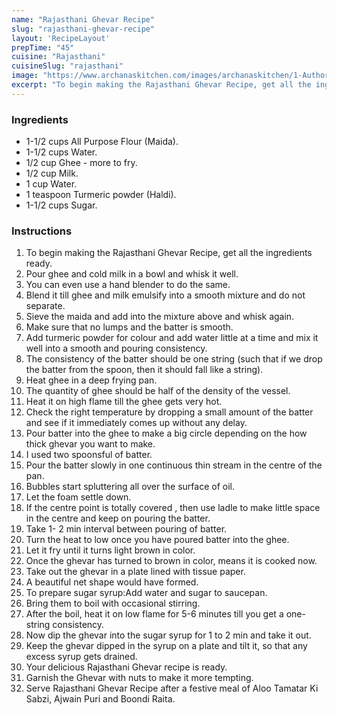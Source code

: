 ---
name: "Rajasthani Ghevar Recipe"
slug: "rajasthani-ghevar-recipe"
layout: 'RecipeLayout'
prepTime: "45"
cuisine: "Rajasthani"
cuisineSlug: "rajasthani"
image: "https://www.archanaskitchen.com/images/archanaskitchen/1-Author/Dhara/Rajasthani_Ghevar.jpg"
excerpt: "To begin making the Rajasthani Ghevar Recipe, get all the ingredients ready"
---

### Ingredients

- 1-1/2 cups All Purpose Flour (Maida).
- 1-1/2 cups Water.
- 1/2 cup Ghee - more to fry.
- 1/2 cup Milk.
- 1 cup Water.
- 1 teaspoon Turmeric powder (Haldi).
- 1-1/2 cups Sugar.

### Instructions

1. To begin making the Rajasthani Ghevar Recipe, get all the ingredients ready.
1. Pour ghee and cold milk in a bowl and whisk it well.
1. You can even use a hand blender to do the same.
1. Blend it till ghee and milk emulsify into a smooth mixture and do not separate.
1. Sieve the maida and add into the mixture above and whisk again.
1. Make sure that no lumps and the batter is smooth.
1. Add turmeric powder for colour and add water little at a time and mix it well into a smooth and pouring consistency.
1. The consistency of the batter should be one string (such that if we drop the batter from the spoon, then it should fall like a string).
1. Heat ghee in a deep frying pan.
1. The quantity of ghee should be half of the density of the vessel.
1. Heat it on high flame till the ghee gets very hot.
1. Check the right temperature by dropping a small amount of the batter and see if it immediately comes up without any delay.
1. Pour batter into the ghee to make a big circle depending on the how thick ghevar you want to make.
1. I used two spoonsful of batter.
1. Pour the batter slowly in one continuous thin stream in the centre of the pan.
1. Bubbles start spluttering all over the surface of oil.
1. Let the foam settle down.
1. If the centre point is totally covered , then use ladle to make little space in the centre and keep on pouring the batter.
1. Take 1- 2 min interval between pouring of batter.
1. Turn the heat to low once you have poured batter into the ghee.
1. Let it fry until it turns light brown in color.
1. Once the ghevar has turned to brown in color, means it is cooked now.
1. Take out the ghevar in a plate lined with tissue paper.
1. A beautiful net shape would have formed.
1. To prepare sugar syrup:Add water and sugar to saucepan.
1. Bring them to boil with occasional stirring.
1. After the boil, heat it on low flame for 5-6 minutes till you get a one-string consistency.
1. Now dip the ghevar into the sugar syrup for 1 to 2 min and take it out.
1. Keep the ghevar dipped in the syrup on a plate and tilt it, so that any excess syrup gets drained.
1. Your delicious Rajasthani Ghevar recipe is ready.
1. Garnish the Ghevar with nuts to make it more tempting.
1. Serve Rajasthani Ghevar Recipe after a festive meal of Aloo Tamatar Ki Sabzi, Ajwain Puri and Boondi Raita.
